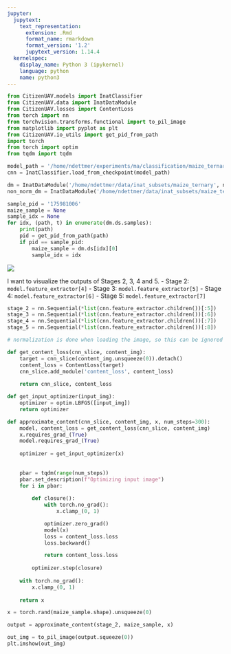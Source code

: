 ```yaml
---
jupyter:
  jupytext:
    text_representation:
      extension: .Rmd
      format_name: rmarkdown
      format_version: '1.2'
      jupytext_version: 1.14.4
  kernelspec:
    display_name: Python 3 (ipykernel)
    language: python
    name: python3
---
```


```python
from CitizenUAV.models import InatClassifier
from CitizenUAV.data import InatDataModule
from CitizenUAV.losses import ContentLoss
from torch import nn
from torchvision.transforms.functional import to_pil_image
from matplotlib import pyplot as plt
from CitizenUAV.io_utils import get_pid_from_path
import torch
from torch import optim
from tqdm import tqdm
```

```python
model_path = '/home/ndettmer/experiments/ma/classification/maize_ternary/lightning_logs/version_0/checkpoints/epoch=49-step=43200.ckpt'
cnn = InatClassifier.load_from_checkpoint(model_path)
```

```python
dm = InatDataModule('/home/ndettmer/data/inat_subsets/maize_ternary', normalize=True, batch_size=1, min_distance=5)
non_norm_dm = InatDataModule('/home/ndettmer/data/inat_subsets/maize_ternary', normalize=False, batch_size=1, min_distance=5)
```

```python
sample_pid = '175981006'
maize_sample = None
sample_idx = None
for idx, (path, t) in enumerate(dm.ds.samples):
    print(path)
    pid = get_pid_from_path(path)
    if pid == sample_pid:
        maize_sample = dm.ds[idx][0]
        sample_idx = idx
```

![](https://miro.medium.com/v2/resize:fit:720/format:webp/0*tH9evuOFqk8F41FG.png)


I want to visualize the outputs of Stages 2, 3, 4 and 5.
- Stage 2: `model.feature_extractor[4]`
- Stage 3: `model.feature_extractor[5]`
- Stage 4: `model.feature_extractor[6]`
- Stage 5: `model.feature_extractor[7]`

```python
stage_2 = nn.Sequential(*list(cnn.feature_extractor.children())[:5])
stage_3 = nn.Sequential(*list(cnn.feature_extractor.children())[:6])
stage_4 = nn.Sequential(*list(cnn.feature_extractor.children())[:7])
stage_5 = nn.Sequential(*list(cnn.feature_extractor.children())[:8])
```

```python
# normalization is done when loading the image, so this can be ignored here

def get_content_loss(cnn_slice, content_img):
    target = cnn_slice(content_img.unsqueeze(0)).detach()
    content_loss = ContentLoss(target)
    cnn_slice.add_module('content_loss', content_loss)
    
    return cnn_slice, content_loss
```

```python
def get_input_optimizer(input_img):
    optimizer = optim.LBFGS([input_img])
    return optimizer
```

```python
def approximate_content(cnn_slice, content_img, x, num_steps=300):
    model, content_loss = get_content_loss(cnn_slice, content_img)
    x.requires_grad_(True)
    model.requires_grad_(True)
    
    optimizer = get_input_optimizer(x)
    
    
    pbar = tqdm(range(num_steps))
    pbar.set_description(f"Optimizing input image")
    for i in pbar:
        
        def closure():
            with torch.no_grad():
                x.clamp_(0, 1)

            optimizer.zero_grad()
            model(x)
            loss = content_loss.loss
            loss.backward()

            return content_loss.loss
        
        optimizer.step(closure)
        
    with torch.no_grad():
        x.clamp_(0, 1)
        
    return x
```

```python
x = torch.rand(maize_sample.shape).unsqueeze(0)
```

```python
output = approximate_content(stage_2, maize_sample, x)
```

```python
out_img = to_pil_image(output.squeeze(0))
plt.imshow(out_img)
```

```python

```
